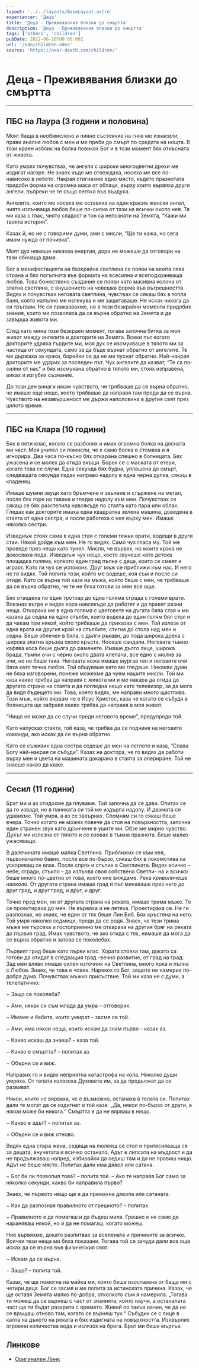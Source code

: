 ```yaml
---
layout: '../../layouts/BaseLayout.astro'
experiencer: 'Деца'
title: 'Деца - Преживявания близки до смъртта'
description: 'Деца - Преживявания близки до смъртта'
tags: ['others', 'children']
pubDate: 2022-08-18T00:00:00Z
url: '/nde/children-ndes'
source: 'https://near-death.com/children/'
---
```


# Деца - Преживявания близки до смъртта

---

## ПБС на Лаура (3 години и половина)

Моят баща в необмислено и пияно състояние на гняв ме изнасили, прави анална любов с мен и ме преби до смърт по средата на нощта. В този краен изблик на болка повиках Бог и в този момент бях откъсната от живота.

Като умрях почувствах, че ангели с широки многоцветни дрехи ме издигат нагоре. Не знаех къде ме отвеждаха, носеха ме все по-нависоко в небето. Накрая стигнахме едно място, където празнотата придоби форма на огромна маса от облаци, върху които вървяха други ангели, въпреки че те също летяха във въздуха.

Ангелите, които ме носеха ме оставиха на един красив женски ангел, чиято излъчваща любов беше по-силна от тази на всички около нея. Тя ми каза с глас, чиято сладост и тон са непознати на Земята, “Кажи ми твоята история”.

Казах й, но не с говорими думи, ами с мисли, “Ще ти кажа, но сега имам нужда от почивка”.

Моят дух нямаше никаква енергия, дори не можеше да отговори на тази обичаща дама.

Бог в манифестацията на безкрайна светлина се появи на моята лява страна и бях погълната във формата на всесилна и всеподхранваща любов. Това божествено създание се появи като масивна колона от златна светлина, с внушението на човешка форма във вътрешността. Видях и почувствах неговата светлина, чувствах се сякаш бях в топла баня, която напълно ме излекува и ме защитаваше. Не исках никога да си тръгвам. Не си приказвахме, но в тези безкрайни моменти придобих знания, които ми позволиха да се върна обратно на Земята и да завърша живота ми.

След като мина този безкраен момент, тогава започна битка за моя живот между ангелите и докторите на Земята. Всеки път когато докторите удряха гърдите ми, моя дух се изсмукваше в тялото ми за частица от секундата, само за да бъде върнат обратно от ангелите. Те ме държаха за крака, борейки се да не ме пуснат обратно. Най-накрая докторите ме ударих за последен път. Чух ангелите да казват, “Те са по-силни от нас” и бях изсмукана обратно в тялото ми, стоях изправена, виках и изгубих съзнание.

До този ден винаги имам чувството, че трябваше да се върна обратно, че имаше още нещо, което трябваше да направя там преди да се върна. Чувството на незавършеност ме държи наполовина в другия свят през цялото време.

---

## ПБС на Клара (10 години)

Бях в пети клас, когато се разболях и имах огромна болка на дясната ми част. Моя учител си помисли, че е само болка в стомаха и я игнорира. Два часа по-късно бях откарана спешно в болницата. Бях ужасена и се молех да отида вкъщи. Борех се с маската от етери, когато това се случи. Една секунда бях будна, уплашена до смърт, следващата секунда падах направо надолу в една черна дупка, сякаш в кладенец.

Имаше шумни звуци като бръмчене и звънене и стържене на метал, после бях горе на тавана и гледах надолу към мен. Почувствах се сякаш се бях разстелила навсякъде по стаята като пара или облак. Гледах как докторите имаха една квадратна зелена машина, доведена в стаята от една сестра, и после работеха с нея върху мен. Имаше няколко сестри.

Изведнъж стоях сама в една стая с големи тежки врати, водещи в други стаи. Някой дойде към мен. Не го видях. Само чух гласа му. Той ме проведе през нещо като тунел. Мисля, че вървях, но моите крака не докосваха пода. Изведнъж чух нещо, което звучеше като детска площадка голяма, колкото един град пълна с деца, които се смеят и играят. Като ги чух се успокоих. Друг мъж се приближи към нас. И него не го видях. Той попита този, който ме водеше, коя съм и после си отиде. Като се върна той каза на мъжа, който беше с мен, че трябваше да се върна обратно, че те не бяха готови за мен все още.

Бях отведена по един тротоар до една голяма сграда с големи врати. Влезнах вътре и видях хора навсякъде да работят и да правят разни неща. Откараха ме в една голяма с цветовете на дъгата бяла стая и ми казаха да седна на едни стълби, които водеха до един голям бял стол и да чакам там някой, който трябваше да приказва с мен. Той излезе от една врата на другия край на стълбите, стигна до стола над мен и седна. Беше облечен в бяла, с дълги ръкави, до пода широка дреха с широка златна връзка около кръста. Носеше сандали. Неговата тъмно кафява коса беше дълга до раменете. Имаше дълго лице, широка брада, тъмни очи с черно около двата клепача, все едно с молив за очи, но не беше така. Неговата кожа имаше мургав тен и неговите очи бяха като течна любов. Той общуваше като ме гледаше. Никакви думи не бяха изговорени, понеже можехме да чуем нашите мисли. Той ми каза какво трябва да направя с живота ми и ме накара да отида до другата страна на стаята и да погледна нещо като телевизор, за да мога да видя бъдещето ми. Това, което видях, ме направи много щастлива. Този мъж, който вярвам че е Исус Христос, каза че когато се събудя в болницата ще забравя какво трябва да направя в моя живот.

“Нищо не може да се случи преди неговото време”, предупреди той.

Като напусках стаята, той каза, че трябва да се подчиня на неговите команди, ако исках да се върна обратно.

Като се съживих една сестра седеше до мен на леглото и каза, “Слава Богу най-накрая се събуди”. Казах на доктора, че го видях да работи върху мен и цвета на машината докарана в стаята за опериране. Той не знаеше какво да каже.

---

## Сесил (11 години)

Брат ми и аз отидохме да плуваме. Той започна да се дави. Опитах се да го извадя, но в паниката си той ме издърпа надолу. И двамата се удавихме. Той умря, а аз се завърнах. Спомням си го сякаш беше вчера. Точно когато не можех повече да стоя на повърхността, започна един странен звук като дрънчене в ушите ми. Обзе ме мирно чувство. Духът ми излезна от тялото и се озовах в тъмна празнота. Беше малко ужасяващо.

В далечината имаше малка Светлина. Приближих се към нея, първоначално бавно, после все по-бързо, сякаш бях в локомотива на ускоряващ се влак. После спрях и стъпих в Светлината. Видях всичко – небе, сгради, стъкло – да излъчва своя собствена Светли- на и всичко беше много по-цветно от това, което ние виждаме. Река криволичеше наоколо. От другата страна имаше град и път минаваше през него до друг град, и друг град, и друг, и друг.

Точно пред мен, но от другата страна на реката, имаше трима мъже. Те се проектираха до мен. Не вървяха и не летяха. Проектираха се. Не ги разпознах, но знаех, че един от тях беше Лин Биб. Бях кръстена на него. Той умря няколко седмици, преди да се родя. Знаех, че тези трима мъже ме търсеха и гостоприемно ме откараха на другия бряг на реката до първия град. Имах чувството, че ако отида с тях, нямаше да мога да се върна обратно и затова се поколебах.

Първият град беше като първи клас. Хората стояха там, докато са готови да отидат в следващия град –вечно развитие, от град на град. Зад мен вляво имаше силен източник на Светлина, много ярка и пълна с Любов. Знаех, че това е човек. Нарекох го Бог, защото не намерих по-добра дума. Почувствах мъжко присъствие. Той ми каза не с думи, а телепатично:

&minus; Защо се поколеба?

&minus; Ами, някак си съм млада да умра – отговорих.

&minus; Имаме и бебета, които умират – засмя се той.

&minus; Ами, има някои неща, които искам да знам първо – казах аз.

&minus; Какво искаш да знаеш? – каза той.

&minus; Какво е смъртта? – попитах аз.

&minus; Обърни се и виж.

Направих го и видях неприятна катастрофа на кола. Няколко души умряха. От телата излязоха Духовете им, за да продължат да се развиват.

Някои, които не вярваха, че е възможно, останаха в телата си. Попитах дали те могат да се издигнат и той каза: „Да, някои по-бързо от други, а някои може би никога.“ Смъртта е да не вярваш в нищо.

&minus; Какво е адът? – попитах аз.

&minus; Обърни се и виж отново.

Видях една стара жена, седяща на люлеещ се стол и притесняваща се за децата, внучетата и всичко останало. Адът е липсата на мъдрост и да не продължаваш напред, избирайки да седиш там и да не правиш нищо. Адът не беше място. Попитах дали има дявол или сатана.

&minus; Бог би ли позволил това? – попита той. – Ако те направя Бог само за няколко секунди, какво би направила първо?

Знаех, че първото нещо ще е да премахна дявола или сатаната.

&minus; Как да разпозная правилното от грешното? – попитах.

&minus; Правилното е да помагаш и да бъдеш мила. Грешно е не само да нараняваш някой, но и да не помагаш, когато можеш.

Ние вървяхме, докато разпитвах за вселената и причините за всичко. Всички тези неща ми бяха показани. Тогава той се зачуди дали все още исках да се върна във физическия свят.

&minus; Искам да се върна.

&minus; Защо? – попита той.

Казах, че ще помогна на майка ми, която беше изоставена от баща ми с четири деца. Бог се засмя и ме попита за истинската причина. Казах, че ще оставя Земята малко по-добра, отколкото съм я намерила. „Тогава ти можеш да се върнеш с част от знанията, които научи, а останалата част ще ти бъдат разкрити с времето. Живей по такъв начин, че да не се връщаш отново там, когато се върнеш тук.“ Събудих се с лице в калта на дъното на реката и бях издигната на повърхността. Изхвърлих
огромни количества вода и излязох на брега. Брат ми беше мъртъв.

## Линкове

- [Оригинален Линк](https://near-death.com/children/)
